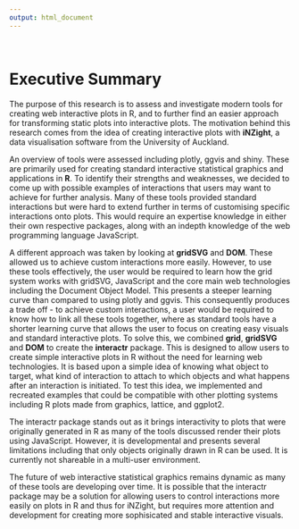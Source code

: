 ```yaml
---
output: html_document
---
```


<br> 

# Executive Summary{-}

The purpose of this research is to assess and investigate modern tools for creating web interactive plots in R, and to further find an easier approach for transforming static plots into interactive plots. The motivation behind this research comes from the idea of creating interactive plots with **iNZight**, a data visualisation software from the University of Auckland.

An overview of tools were assessed including plotly, ggvis and shiny. These are primarily used for creating standard interactive statistical graphics and applications in **R**. To identify their strengths and weaknesses, we decided to come up with possible examples of interactions that users may want to achieve for further analysis. Many of these tools provided standard interactions but were hard to extend further in terms of customising specific interactions onto plots. This would require an expertise knowledge in either their own respective packages, along with an indepth knowledge of the web programming language JavaScript.

A different approach was taken by looking at **gridSVG** and **DOM**. These allowed us to achieve custom interactions more easily. However, to use these tools effectively, the user would be required to learn how the grid system works with gridSVG, JavaScript and the core main web technologies including the Document Object Model. This presents a steeper learning curve than compared to using plotly and ggvis. This consequently produces a trade off - to achieve custom interactions, a user would be required to know how to link all these tools together, where as standard tools have a shorter learning curve that allows the user to focus on creating easy visuals and standard interactive plots. To solve this, we combined **grid**, **gridSVG** and **DOM** to create the **interactr** package. This is designed to allow users to create simple interactive plots in R without the need for learning web technologies. It is based upon a simple idea of knowing what object to target, what kind of interaction to attach to which objects and what happens after an interaction is initiated. To test this idea, we implemented and recreated examples that could be compatible with other plotting systems including R plots made from graphics, lattice, and ggplot2.

The interactr package stands out as it brings interactivity to plots that were originally generated in R as many of the tools discussed render their plots using JavaScript. However, it is developmental and presents several limitations including that only objects originally drawn in R can be used. It is currently not shareable in a multi-user environment.

The future of web interactive statistical graphics remains dynamic as many of these tools are developing over time. It is possible that the interactr package may be a solution for allowing users to control interactions more easily on plots in R and thus for iNZight, but requires more attention and development for creating more sophisicated and stable interactive visuals.